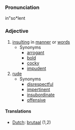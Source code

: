===Pronunciation===
in"so*lent

===Adjective===
# [[insulting]] in [[manner]] or [[word]]s
#* Synonyms
#** [[arrogant]]
#** [[bold]]
#** [[cocky]]
#** [[impudent]]
# [[rude]]
#* Synonyms
#** [[disrespectful]]
#** [[impertinent]]
#** [[insubordinate]]
#** [[offensive]]

====Translations====
*[[Dutch]]: [[brutaal]] (1,2)